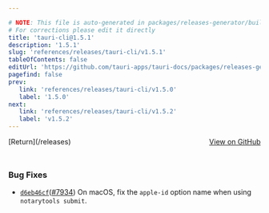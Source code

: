 ```yaml
---

# NOTE: This file is auto-generated in packages/releases-generator/build.ts
# For corrections please edit it directly
title: 'tauri-cli@1.5.1'
description: '1.5.1'
slug: 'references/releases/tauri-cli/v1.5.1'
tableOfContents: false
editUrl: 'https://github.com/tauri-apps/tauri-docs/packages/releases-generator/build.ts'
pagefind: false
prev:
   link: 'references/releases/tauri-cli/v1.5.0'
   label: '1.5.0'
next:
   link: 'references/releases/tauri-cli/v1.5.2'
   label: 'v1.5.2'
---
```


			

<ReleaseSidebar slug="references/releases/tauri-cli"  packageName="tauri-cli" />

<div style="margin-bottom:3rem; display: flex; justify-content: space-between; align-items: center"><span>[Return](/releases)</span><span><a href="https://github.com/tauri-apps/tauri/releases/tag/tauri-cli-v1.5.1">View on GitHub</a></span></div>

### Bug Fixes

- [`d6eb46cf`](https://www.github.com/tauri-apps/tauri/commit/d6eb46cf1116d147121f6b6db9d390b5e2fb238d)([#7934](https://www.github.com/tauri-apps/tauri/pull/7934)) On macOS, fix the `apple-id` option name when using `notarytools submit`.

